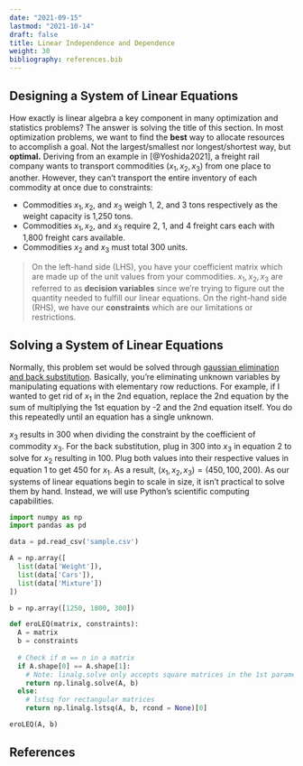 ```yaml
---
date: "2021-09-15"
lastmod: "2021-10-14"
draft: false
title: Linear Independence and Dependence
weight: 30
bibliography: references.bib
---
```


## Designing a System of Linear Equations

How exactly is linear algebra a key component in many optimization and 
statistics problems? The answer is solving the title of this section. 
In most optimization problems, we want to find the **best** way to allocate
resources to accomplish a goal. Not the largest/smallest nor longest/shortest
way, but **optimal.** Deriving from an example in [@Yoshida2021], a freight rail
company wants to transport commodities $(x_1, x_2, x_3)$ from one place to 
another. However, they can't transport the entire inventory of each commodity at 
once due to constraints:

* Commodities $x_1, x_2,$ and $x_3$ weigh 1, 2, and 3 tons respectively as the 
weight capacity is 1,250 tons. 
* Commodities $x_1, x_2,$ and $x_3$ require 2, 1, and 4 freight cars each with
1,800 freight cars available.
* Commodities $x_2$ and $x_3$ must total 300 units.

\begin{align}
  
  \left[\begin{array}{@{}ccc|c@{}}
    1 & 2 & 3 & 1250 \\
    2 & 1 & 4 & 1800 \\
    0 & 1 & 1 & 300
  \end{array}\right] \leftrightarrow
  \left[\begin{array}{@{}ccc|c@{}}
    x_1 & 2x_3 & 3x_3 & 1250 \\
    2x_1 & x_2 & 4x_3 & 1800 \\
    & x_2 & x_3 & 300
  \end{array}\right]
\end{align}

> On the left-hand side (LHS), you have your coefficient matrix which are made up
of the unit values from your commodities. $x_1, x_2, x_3$ are referred to as 
**decision variables** since we're trying to figure out the quantity needed to 
fulfill our linear equations. On the right-hand side (RHS), we have our 
**constraints** which are our limitations or restrictions.

## Solving a System of Linear Equations

Normally, this problem set would be solved through [gaussian elimination and back 
substitution](https://www.math.usm.edu/lambers/mat610/sum10/lecture4.pdf). 
Basically, you're eliminating unknown variables by manipulating equations with
elementary row reductions. For example, if I wanted to get rid of $x_1$ in the 
2nd equation, replace the 2nd equation by the sum of multiplying the 1st equation 
by -2 and the 2nd equation itself. You do this repeatedly until an equation has a 
single unknown. 

\begin{align}
  \left[\begin{array}{@{}ccc|c@{}}
    -2 & -4 & -6 & -2500 \\
    2 & 1 & 4 & 1800 \\ \hline
    0 & -3 & -2 & -700 
  \end{array}\right] \rightarrow
    \begin{bmatrix}
    1 & 2 & 3 & 150 \\
    0 & -3 & -2 & -700 \\
    0 & 1 & 1 & 300
  \end{bmatrix} \rightarrow
  \begin{bmatrix}
    1 & 2 & 3 & 150 \\
    0 & -3 & -2 & -700 \\
    0 & 0 & 3 & 900
  \end{bmatrix}
\end{align}

$x_3$ results in 300 when dividing the constraint by the coefficient of commodity
$x_3$. For the back substitution, plug in 300 into $x_3$ in equation 2 to solve for 
$x_2$ resulting in 100. Plug both values into their respective values in equation 1
to get 450 for $x_1$. As a result, $(x_1, x_2, x_3) = (450, 100, 200)$. As our 
systems of linear equations begin to scale in size, it isn't practical to solve 
them by hand. Instead, we will use Python's scientific computing capabilities. 

```python
import numpy as np
import pandas as pd

data = pd.read_csv('sample.csv')

A = np.array([
  list(data['Weight']),
  list(data['Cars']),
  list(data['Mixture'])
])

b = np.array([1250, 1800, 300])

def eroLEQ(matrix, constraints):
  A = matrix
  b = constraints
  
  # Check if m == n in a matrix
  if A.shape[0] == A.shape[1]:
    # Note: linalg.solve only accepts square matrices in the 1st parameter
    return np.linalg.solve(A, b)
  else:
    # lstsq for rectangular matrices
    return np.linalg.lstsq(A, b, rcond = None)[0]

eroLEQ(A, b)
```

## References